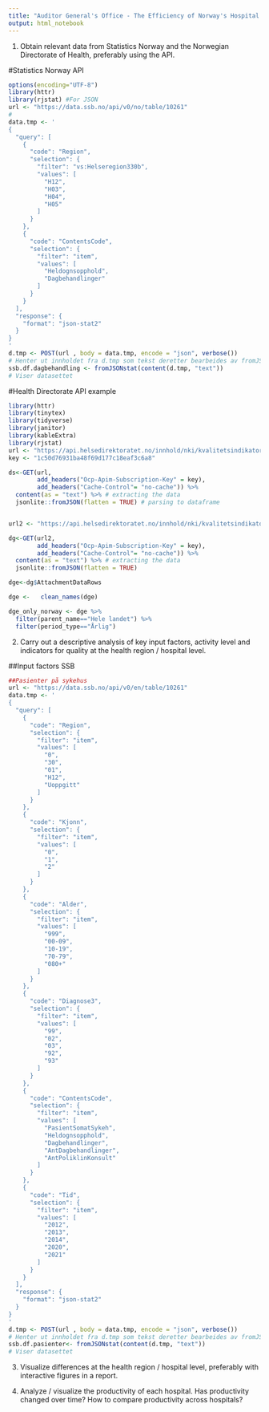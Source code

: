 ---
title: "Auditor General's Office - The Efficiency of Norway's Hospital System from 2010-2021"
output: html_notebook
---

1. Obtain relevant data from Statistics Norway and the Norwegian Directorate of Health, 
preferably using the API. 

#Statistics Norway API

```{r}
options(encoding="UTF-8")
library(httr)
library(rjstat) #For JSON
url <- "https://data.ssb.no/api/v0/no/table/10261"
# 
data.tmp <- '
{
  "query": [
    {
      "code": "Region",
      "selection": {
        "filter": "vs:Helseregion330b",
        "values": [
          "H12",
          "H03",
          "H04",
          "H05"
        ]
      }
    },
    {
      "code": "ContentsCode",
      "selection": {
        "filter": "item",
        "values": [
          "Heldognsopphold",
          "Dagbehandlinger"
        ]
      }
    }
  ],
  "response": {
    "format": "json-stat2"
  }
}
'
d.tmp <- POST(url , body = data.tmp, encode = "json", verbose())
# Henter ut innholdet fra d.tmp som tekst deretter bearbeides av fromJSONstat
ssb.df.dagbehandling <- fromJSONstat(content(d.tmp, "text"))
# Viser datasettet
```

#Health Directorate API example

```{r}
library(httr)
library(tinytex)
library(tidyverse)
library(janitor)
library(kableExtra)
library(rjstat)
url <- "https://api.helsedirektoratet.no/innhold/nki/kvalitetsindikatorer/"
key <- "1c50d76931ba48f69d177c18eaf3c6a8"

ds<-GET(url, 
        add_headers("Ocp-Apim-Subscription-Key" = key),
        add_headers("Cache-Control"= "no-cache")) %>% 
  content(as = "text") %>% # extracting the data
  jsonlite::fromJSON(flatten = TRUE) # parsing to dataframe


url2 <- "https://api.helsedirektoratet.no/innhold/nki/kvalitetsindikatorer/0003-0010-5/data?contentType=application/json"

dg<-GET(url2, 
        add_headers("Ocp-Apim-Subscription-Key" = key),
        add_headers("Cache-Control"= "no-cache")) %>% 
  content(as = "text") %>% # extracting the data
  jsonlite::fromJSON(flatten = TRUE)

dge<-dg$AttachmentDataRows

dge <-   clean_names(dge)

dge_only_norway <- dge %>%
  filter(parent_name=="Hele landet") %>%
  filter(period_type=="Årlig")
```


2. Carry out a descriptive analysis of key input factors, activity level and indicators for quality at 
the health region / hospital level. 

##Input factors
SSB
```{r}
##Pasienter på sykehus
url <- "https://data.ssb.no/api/v0/en/table/10261"
data.tmp <- '
{
  "query": [
    {
      "code": "Region",
      "selection": {
        "filter": "item",
        "values": [
          "0",
          "30",
          "01",
          "H12",
          "Uoppgitt"
        ]
      }
    },
    {
      "code": "Kjonn",
      "selection": {
        "filter": "item",
        "values": [
          "0",
          "1",
          "2"
        ]
      }
    },
    {
      "code": "Alder",
      "selection": {
        "filter": "item",
        "values": [
          "999",
          "00-09",
          "10-19",
          "70-79",
          "080+"
        ]
      }
    },
    {
      "code": "Diagnose3",
      "selection": {
        "filter": "item",
        "values": [
          "99",
          "02",
          "03",
          "92",
          "93"
        ]
      }
    },
    {
      "code": "ContentsCode",
      "selection": {
        "filter": "item",
        "values": [
          "PasientSomatSykeh",
          "Heldognsopphold",
          "Dagbehandlinger",
          "AntDagbehandlinger",
          "AntPoliklinKonsult"
        ]
      }
    },
    {
      "code": "Tid",
      "selection": {
        "filter": "item",
        "values": [
          "2012",
          "2013",
          "2014",
          "2020",
          "2021"
        ]
      }
    }
  ],
  "response": {
    "format": "json-stat2"
  }
}
'
d.tmp <- POST(url , body = data.tmp, encode = "json", verbose())
# Henter ut innholdet fra d.tmp som tekst deretter bearbeides av fromJSONstat
ssb.df.pasienter<- fromJSONstat(content(d.tmp, "text"))
# Viser datasettet
```


3. Visualize differences at the health region / hospital level, preferably with interactive figures 
in a report. 


4. Analyze / visualize the productivity of each hospital. Has productivity changed over time? 
How to compare productivity across hospitals? 


